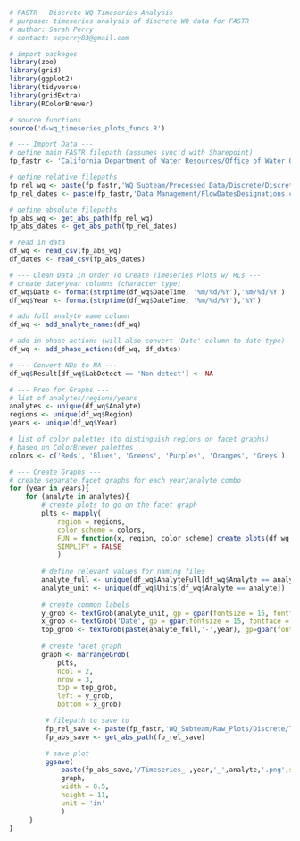 ```r
# FASTR - Discrete WQ Timeseries Analysis
# purpose: timeseries analysis of discrete WQ data for FASTR
# author: Sarah Perry
# contact: seperry83@gmail.com
```

```r
# import packages
library(zoo)
library(grid)
library(ggplot2)
library(tidyverse)
library(gridExtra)
library(RColorBrewer)

# source functions
source('d-wq_timeseries_plots_funcs.R')
```

```r
# --- Import Data ---
# define main FASTR filepath (assumes sync'd with Sharepoint)
fp_fastr <- 'California Department of Water Resources/Office of Water Quality and Estuarine Ecology - North Delta Flow Action/'

# define relative filepaths 
fp_rel_wq <- paste(fp_fastr,'WQ_Subteam/Processed_Data/Discrete/Discrete_Output_Lab.csv', sep = '')
fp_rel_dates <- paste(fp_fastr,'Data Management/FlowDatesDesignations.csv', sep = '')

# define absolute filepaths
fp_abs_wq <- get_abs_path(fp_rel_wq)
fp_abs_dates <- get_abs_path(fp_rel_dates)

# read in data
df_wq <- read_csv(fp_abs_wq)
df_dates <- read_csv(fp_abs_dates)

# --- Clean Data In Order To Create Timeseries Plots w/ RLs ---
# create date/year columns (character type)
df_wq$Date <- format(strptime(df_wq$DateTime, '%m/%d/%Y'),'%m/%d/%Y')
df_wq$Year <- format(strptime(df_wq$DateTime, '%m/%d/%Y'),'%Y')

# add full analyte name column
df_wq <- add_analyte_names(df_wq)

# add in phase actions (will also convert 'Date' column to date type)
df_wq <- add_phase_actions(df_wq, df_dates)

# --- Convert NDs to NA --- 
df_wq$Result[df_wq$LabDetect == 'Non-detect'] <- NA
```

```r
# --- Prep for Graphs ---
# list of analytes/regions/years
analytes <- unique(df_wq$Analyte)
regions <- unique(df_wq$Region)
years <- unique(df_wq$Year)

# list of color palettes (to distinguish regions on facet graphs)
# based on ColorBrewer palettes
colors <- c('Reds', 'Blues', 'Greens', 'Purples', 'Oranges', 'Greys')

# --- Create Graphs ---
# create separate facet graphs for each year/analyte combo
for (year in years){
    for (analyte in analytes){
        # create plots to go on the facet graph
        plts <- mapply(
            region = regions,
            color_scheme = colors,
            FUN = function(x, region, color_scheme) create_plots(df_wq, region, color_scheme),
            SIMPLIFY = FALSE
            )
        
        # define relevant values for naming files
        analyte_full <- unique(df_wq$AnalyteFull[df_wq$Analyte == analyte])
        analyte_unit <- unique(df_wq$Units[df_wq$Analyte == analyte])
        
        # create common labels
        y_grob <- textGrob(analyte_unit, gp = gpar(fontsize = 15, fontface = 'bold'), rot = 90)
        x_grob <- textGrob('Date', gp = gpar(fontsize = 15, fontface = 'bold'))
        top_grob <- textGrob(paste(analyte_full,'-',year), gp=gpar(fontsize = 17, fontface = 'bold'))
        
        # create facet graph
        graph <- marrangeGrob(
            plts,
            ncol = 2,
            nrow = 3,
            top = top_grob,
            left = y_grob,
            bottom = x_grob)

         # filepath to save to
         fp_rel_save <- paste(fp_fastr,'WQ_Subteam/Raw_Plots/Discrete/Timeseries/',year, sep = '')
         fp_abs_save <- get_abs_path(fp_rel_save)

         # save plot
         ggsave(
             paste(fp_abs_save,'/Timeseries_',year,'_',analyte,'.png',sep = ''),
             graph,
             width = 8.5,
             height = 11,
             unit = 'in'
             )
     }
}
```


